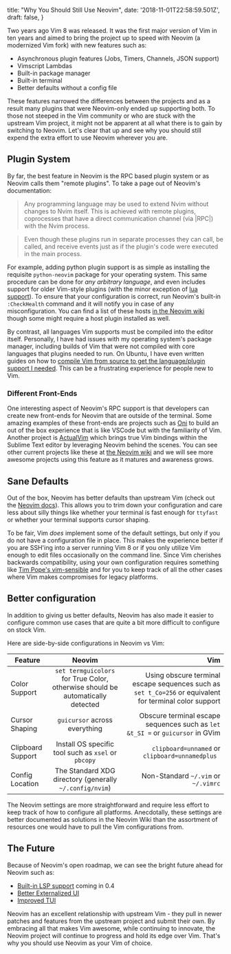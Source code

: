   title: "Why You Should Still Use Neovim",
  date: '2018-11-01T22:58:59.501Z',
  draft: false,
}

Two years ago Vim 8 was released. It was the first major version of Vim in ten years and aimed to bring the project up to speed with Neovim (a modernized Vim fork) with new features such as:

- Asynchronous plugin features (Jobs, Timers, Channels, JSON support)
- Vimscript Lambdas
- Built-in package manager
- Built-in terminal
- Better defaults without a config file

These features narrowed the differences between the projects and as a result many plugins that were Neovim-only ended up supporting both. To those not steeped in the Vim community or who are stuck with the upstream Vim project, it might not be apparent at all what there is to gain by switching to Neovim. Let's clear that up and see why you should still expend the extra effort to use Neovim wherever you are.


## Plugin System

By far, the best feature in Neovim is the RPC based plugin system or as Neovim calls them "remote plugins". To take a page out of Neovim's documentation:

> Any programming language may be used
to extend Nvim without changes to Nvim itself. This is achieved with remote
plugins, coprocesses that have a direct communication channel (via |RPC|) with
the Nvim process.

> Even though these plugins run in separate processes they can call, be called,
and receive events just as if the plugin's code were executed in the main
process.

For example, adding python plugin support is as simple as installing the requisite `python-neovim` package for your operating system. This same procedure can be done for _any arbitrary language_, and even includes support for older Vim-style plugins (with the minor exception of [lua support](https://github.com/neovim/neovim/wiki/FAQ#can-i-use-lua-based-vim-plugins-eg-neocomplete)). To ensure that your configuration is correct, run Neovim's built-in `:CheckHealth` command and it will notify you in case of any misconfiguration. You can find a list of these hosts [in the Neovim wiki](https://github.com/neovim/neovim/wiki/Related-projects#api-clients) though some might require a host plugin installed as well.

By contrast, all languages Vim supports must be compiled into the editor itself. Personally, I have had issues with my operating system's package manager, including builds of Vim that were not compiled with core languages that plugins needed to run. On Ubuntu, I have even written guides on how to [compile Vim from source to get the language/plugin support I needed](/supercharged-vim-built-from-source). This can be a frustrating experience for people new to Vim.

### Different Front-Ends

One interesting aspect of Neovim's RPC support is that developers can create new front-ends for Neovim that are outside of the terminal. Some amazing examples of these front-ends are projects such as [Oni](https://www.onivim.io/) to build an out of the box experience that is like VSCode but with the familiarity of Vim. Another project is [ActualVim](https://github.com/lunixbochs/actualvim) which brings true Vim bindings within the Sublime Text editor by leveraging Neovim behind the scenes. You can see other current projects like these at [the Neovim wiki](https://github.com/neovim/neovim/wiki/Related-projects#gui) and we will see more awesome projects using this feature as it matures and awareness grows.

## Sane Defaults

Out of the box, Neovim has better defaults than upstream Vim (check out the [Neovim docs](https://neovim.io/doc/user/vim_diff.html#nvim-defaults)). This allows you to trim down your configuration and care less about silly things like whether your terminal is fast enough for `ttyfast` or whether your terminal supports cursor shaping.

To be fair, Vim _does_ implement some of the default settings, but only if you do not have a configuration file in place. This makes the experience better if you are SSH'ing into a server running Vim 8 or if you only utilize Vim enough to edit files occasionally on the command line. Since Vim cherishes backwards compatibility, using your own configuration requires something like [Tim Pope's vim-sensible](https://github.com/tpope/vim-sensible) and for you to keep track of all the other cases where Vim makes compromises for legacy platforms.

## Better configuration

In addition to giving us better defaults, Neovim has also made it easier to configure common use cases that are quite a bit more difficult to configure on stock Vim.

Here are side-by-side configurations in Neovim vs Vim:

| Feature           | Neovim              | Vim           |
| ----------------- |:-------------------:| -------------:|
| Color Support     | `set termguicolors` for True Color, otherwise should be automatically detected  | Using obscure terminal escape sequences such as `set t_Co=256` or equivalent for terminal color support |
| Cursor Shaping    | `guicursor` across everything  |  Obscure terminal escape sequences such as `let &t_SI =` or `guicursor` in GVim |
| Clipboard Support | Install OS specific tool such as `xsel` or `pbcopy`  |  `clipboard=unnamed` or `clipboard=unnamedplus ` |
| Config Location   | The Standard XDG directory (generally `~/.config/nvim`) | Non-Standard `~/.vim` or `~/.vimrc` |

The Neovim settings are more straightforward and require less effort to keep track of how to configure all platforms. Anecdotally, these settings are better documented as solutions in the Neovim Wiki than the assortment of resources one would have to pull the Vim configurations from.

## The Future

Because of Neovim's open roadmap, we can see the bright future ahead for Neovim such as:

- [Built-in LSP support](https://github.com/neovim/neovim/pull/6856) coming in 0.4
- [Better Externalized UI](https://github.com/neovim/neovim/pull/5686)
- [Improved TUI](https://github.com/neovim/neovim/pull/6619)

Neovim has an excellent relationship with upstream Vim - they pull in newer patches and features from the upstream project and submit their own. By embracing all that makes Vim awesome, while continuing to innovate, the Neovim project will continue to progress and hold its edge over Vim. That's why you should use Neovim as your Vim of choice.
